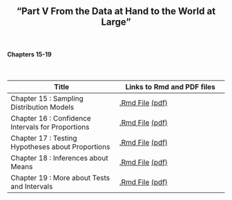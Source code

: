 <h2>
<center>
"Part V From the Data at Hand to the World at Large"
</center>
</h2>


</br>
<h4><right>Chapters 15-19</right></h4>
</br>

Title  | Links to Rmd and PDF files
------------- | -------------
Chapter 15 : Sampling Distribution Models | <a href='files/Chapter15.Rmd'>.Rmd File</a> <a href='files/Chapter15.pdf'>(pdf)</a>
Chapter 16 : Confidence Intervals for Proportions | <a href='files/Chapter16.Rmd'>.Rmd File</a> <a href='files/Chapter16.pdf'>(pdf)</a>
Chapter 17 : Testing Hypotheses about Proportions | <a href='files/Chapter17.Rmd'>.Rmd File</a> <a href='files/Chapter17.pdf'>(pdf)</a>
Chapter 18 : Inferences about Means | <a href='files/Chapter18.Rmd'>.Rmd File</a> <a href='files/Chapter18.pdf'>(pdf)</a>
Chapter 19 : More about Tests and Intervals | <a href='files/Chapter19.Rmd'>.Rmd File</a> <a href='files/Chapter19.pdf'>(pdf)</a>
